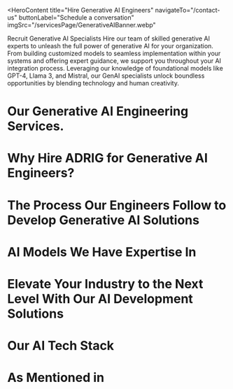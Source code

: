 <HeroContent
  title="Hire Generative AI Engineers"
  navigateTo="/contact-us"
  buttonLabel="Schedule a conversation"
  imgSrc="/servicesPage/GenerativeAIBanner.webp"
>
  Recruit Generative AI Specialists Hire our team of skilled generative AI
  experts to unleash the full power of generative AI for your organization. From
  building customized models to seamless implementation within your systems and
  offering expert guidance, we support you throughout your AI integration
  process. Leveraging our knowledge of foundational models like GPT-4, Llama 3,
  and Mistral, our GenAI specialists unlock boundless opportunities by blending
  technology and human creativity.
</HeroContent>

<ClientCompaniesComponent />

<CountUpAnimationContainer />

# Our Generative AI Engineering Services.

<section className="grid grid-cols-2 gap-10 w-full py-16">
  <section className="w-full col-span-1 cursor-pointer">
    <ServiceCard
      service={{
        id: 1,
        image: "/servicesPage/DataAnalysis.svg",
        title: "Data Analysis",
        description:
          "LeewayHertz's skilled generative AI engineers are adept at data analysis and training machine learning models. Utilize their expertise to fully explore the potential within your data. Our GenAI engineers, with their proficiency in statistics, programming, and data visualization, enable enterprises to navigate intricate data, extract valuable insights, and effortlessly refine their data strategies.",
        urlPath: "",
      }}
    />
  </section>
  <section className="w-full col-span-1 cursor-pointer">
    <ServiceCard
      service={{
        id: 2,
        image: "/servicesPage/DomainspecificLLMDevelopment.svg",
        title: "Domain-specific LLM Development",
        description:
          "Developing Domain-Specific Large Language Models enjoy AI that communicates using the terminology of your industry with domain-specialized large language models. We begin by analyzing your particular domain, data, and business needs. Our professionals then refine a base model with your private data, ensuring it comprehends the complexities of your sector's vocabulary and delivers unparalleled relevance in comprehending and producing content within your domain.",
        urlPath: "",
      }}
    />
  </section>
  <section className="w-full col-span-1 cursor-pointer">
    <ServiceCard
      service={{
        id: 3,
        image: "/servicesPage/GenerativeAISolutionDevelopment1.svg",
        title: "Generative AI Solution Development",
        description:
          "Generative AI can help you streamline complex processes, customize your engagement strategies, and improve your customer-facing systems. Our generative AI development approach covers the entire process, from initial conceptualization and design to thorough testing and deployment, ensuring that the solution aligns with your unique requirements.",
        urlPath: "",
      }}
    />
  </section>
  <section className="w-full col-span-1 cursor-pointer">
    <ServiceCard
      service={{
        id: 4,
        image: "/servicesPage/StrategyDevelopmentandConsulting.svg",
        title: "Strategy Development and Consulting",
        description:
          "Our experienced AI specialists provide strategy development and consulting services to assist you in making well-informed decisions about your AI initiatives. We offer a comprehensive approach, from evaluating technologies and creating implementation plans to mitigating risks and ensuring scalability. Our goal is to empower your business with strategic insights, while staying aligned with emerging trends and your specific business requirements.",
        urlPath: "",
      }}
    />
  </section>
  <section className="w-full col-span-1 cursor-pointer">
    <ServiceCard
      service={{
        id: 5,
        image: "/servicesPage/IntegrationandOptimization1.svg",
        title: "Integration and Optimization",
        description:
          "The generative AI engineers at our company skillfully incorporate AI-powered solutions into your existing processes, guaranteeing a smooth integration within your organization's operations. Furthermore, their knowledge extends beyond just integration, as they also optimize the solutions to achieve optimal performance and maximum benefit, providing a comprehensive approach to improve your organization's efficiency and productivity.",
        urlPath: "",
      }}
    />
  </section>
  <section className="w-full col-span-1 cursor-pointer">
    <ServiceCard
      service={{
        id: 6,
        image: "/servicesPage/Monitoringandmaintenance1.svg",
        title: "Performance Monitoring and Maintenance",
        description:
          "Our experts are specialized in the continuous care and optimization of the GenAI systems we build for our clients. We offer comprehensive services that include regular model updates, fine-tuning, and performance monitoring to ensure your GenAI systems operate at their maximum efficiency. This allows them to remain a valuable asset for your business, providing high-quality results and adaptability to meet your changing requirements.",
        urlPath: "",
      }}
    />
  </section>
</section>

# Why Hire ADRIG for Generative AI Engineers?

<section className="grid grid-cols-2 gap-10 w-full py-16">
  <section className="w-full col-span-1 cursor-pointer">
    <ServiceCard
      service={{
        id: 1,
        image: "/servicesPage/CollaborativeExcellenceProblemsolvingSkills.svg",
        title: "Collaborative Excellence & Problem-solving Skills",
        description:
          "Our generative AI engineers are known for their collaborative abilities and exceptional problem-solving skills, which enable them to provide innovative solutions and ensure seamless teamwork for the successful completion of your project.",
        urlPath: "",
      }}
    />
  </section>
  <section className="w-full col-span-1 cursor-pointer">
    <ServiceCard
      service={{
        id: 2,
        image: "/servicesPage/KnowledgeofMLandOtherRelevantTechnologies.svg",
        title: "Knowledge of ML and Other Relevant Technologies",
        description:
          "Our generative AI engineers possess extensive expertise in technologies such as machine learning, deep learning, and neural network architectures. This knowledge enables them to develop genAI models and solutions capable of generating creative and contextually appropriate content.",
        urlPath: "",
      }}
    />
  </section>
  <section className="w-full col-span-1 cursor-pointer">
    <ServiceCard
      service={{
        id: 3,
        image: "/servicesPage/ProficiencyinKeyGenerativeAITools.svg",
        title: "Proficiency in Key Generative AI Tools",
        description:
          "Our skilled generative AI engineers possess expertise in essential generative AI tools. They demonstrate proficiency in the programming language Python, as well as prominent frameworks such as TensorFlow and PyTorch. Additionally, they have advanced knowledge of models like DALL-E, Midjourney, and ChatGPT. Leveraging this expertise, our engineers construct exceptional generative AI solutions and custom models.",
        urlPath: "",
      }}
    />
  </section>
  <section className="w-full col-span-1 cursor-pointer">
    <ServiceCard
      service={{
        id: 4,
        image: "/servicesPage/ExpertiseinGenerativeAIAlgorithms.svg",
        title: "Expertise in Generative AI Algorithms",
        description:
          "Our generative AI specialists have in-depth knowledge of crucial machine learning algorithms, such as Generative Adversarial Networks (GANs), Variational Autoencoders (VAEs), and Recurrent Neural Networks (RNNs). This expertise ensures that the solutions we provide are tailored precisely to your unique needs.",
        urlPath: "",
      }}
    />
  </section>
  <section className="w-full col-span-1 cursor-pointer">
    <ServiceCard
      service={{
        id: 5,
        image: "/servicesPage/KnowledgeofDataMiningandAnalytics.svg",
        title: "Knowledge of Data Mining and Analytics",
        description:
          "generative AI engineers at the organization possess a strong understanding of the mathematical principles that are essential for effective data mining and data analysis. This includes a solid foundation in linear algebra, calculus, probability, and statistics, which are crucial for competent data mining and analytics.",
        urlPath: "",
      }}
    />
  </section>
  <section className="w-full col-span-1 cursor-pointer">
    <ServiceCard
      service={{
        id: 6,
        image: "/servicesPage/CommitmenttoExcellence.svg",
        title: "Commitment to Excellence",
        description:
          "Commitment to Exceptional Performance Fueled by a fervent desire for innovation and exceptional quality, our generative AI developers are committed to guaranteeing the best possible results for every generative AI endeavor, from its initial stages to its final completion.",
        urlPath: "",
      }}
    />
  </section>
</section>

# The Process Our Engineers Follow to Develop Generative AI Solutions

<section className="grid grid-cols-2 gap-10 w-full py-16">
  <section className="w-full col-span-1 cursor-pointer">
    <ServiceCard
      service={{
        id: 1,
        image: "/servicesPage/RequirementAssessment1.svg",
        title: "Requirement Assessment",
        description:
          "Requirement analysis involves identifying and documenting the specific needs, goals, and limitations of the project. It is crucial to understand the expectations of the stakeholders regarding the final product or system.",
        urlPath: "",
      }}
    />
  </section>
  <section className="w-full col-span-1 cursor-pointer">
    <ServiceCard
      service={{
        id: 2,
        image: "/servicesPage/StrategyBuilding.svg",
        title: "Strategy Building",
        description:
          "Crafting a Strategic Plan Outline a strategic plan that details the selection of the generative AI model, the training methodology, the allocation of resources, and the deployment strategy, all tailored to meet the project's objectives.",
        urlPath: "",
      }}
    />
  </section>
  <section className="w-full col-span-1 cursor-pointer">
    <ServiceCard
      service={{
        id: 3,
        image: "/servicesPage/DesignandDevelopment1.svg",
        title: "Design and Development",
        description:
          "Crafting a Strategic Plan Outline a strategic plan that details the selection of the generative AI model, the training methodology, the allocation of resources, and the deployment strategy, all tailored to meet the project's objectives.",
        urlPath: "",
      }}
    />
  </section>
  <section className="w-full col-span-1 cursor-pointer">
    <ServiceCard
      service={{
        id: 4,
        image: "/servicesPage/Testing1.svg",
        title: "Testing",
        description:
          "Thoroughly evaluate the generative AI system, refining it through repeated rounds of improvement to deliver higher-quality results and reduce biases.",
        urlPath: "",
      }}
    />
  </section>
  <section className="w-full col-span-1 cursor-pointer">
    <ServiceCard
      service={{
        id: 5,
        image: "/servicesPage/DeploymentandOptimization1.svg",
        title: "Deployment and Optimization",
        description:
          "The generative AI system is implemented into the live operational environment, and ongoing refinement efforts are carried out to improve its functionality and the quality of its results.",
        urlPath: "",
      }}
    />
  </section>
  <section className="w-full col-span-1 cursor-pointer">
    <ServiceCard
      service={{
        id: 6,
        image: "/servicesPage/IntegrationandSupport1.svg",
        title: "Integration and Support",
        description:
          "Incorporate the generative AI solution into the client's current system, followed by continuous assistance and upkeep to guarantee its compatibility with changing needs.",
        urlPath: "",
      }}
    />
  </section>
</section>

<MainContent
  mainPara="Supercharge your Projects with our Top-tier Generative AI Engineers"
  subPara="Leverage their advanced skills to deliver innovative and results-driven solutions. Ready to elevate your projects? Let’s talk."
  getInTouchIncluded={true}
/>

# AI Models We Have Expertise In

# Elevate Your Industry to the Next Level With Our AI Development Solutions

<section className="grid grid-cols-2 gap-10 w-full py-16">
  <section className="w-full col-span-1 cursor-pointer">
    <ServiceCard
      service={{
        id: 1,
        image: "/servicesPage/BankingandFinance1.svg",
        title: "Banking and Finance",
        description:
          "In the banking and financial industry, our generative AI solutions offer advanced data analysis, fraud prevention, and personalized customer interactions. This assists financial organizations in streamlining their operations, efficiently managing risks, and providing customized financial products and services.",
        urlPath: "banking-software-development/",
      }}
    />
  </section>
  <section className="w-full col-span-1 cursor-pointer">
    <ServiceCard
      service={{
        id: 2,
        image: "/servicesPage/Retail1.svg",
        title: "Retail",
        description:
          "In the retail sector, our GenAI offerings bolster customer interaction, inventory control, and demand prediction. This results in heightened customer satisfaction, lowered expenses, and greater profitability by harnessing data-driven insights.",
        urlPath: "retail-software-development/",
      }}
    />
  </section>
  <section className="w-full col-span-1 cursor-pointer">
    <ServiceCard
      service={{
        id: 3,
        image: "/servicesPage/Healthcare1.svg",
        title: "Healthcare",
        description:
          "In the healthcare domain, our products and services assist with medical diagnosis, treatment suggestions, and patient care. By leveraging artificial intelligence (AI) capabilities, healthcare professionals can improve patient outcomes, optimize administrative workflows, and advance medical research and innovation.",
        urlPath: "healthcare-software-development/",
      }}
    />
  </section>
  <section className="w-full col-span-1 cursor-pointer">
    <ServiceCard
      service={{
        id: 4,
        image: "/servicesPage/SupplyChainandLogistics.svg",
        title: "Supply Chain and Logistics",
        description:
          "Our AI-powered solutions are designed to streamline supply chain and logistics processes. By enhancing route planning, inventory management, and demand forecasting, our technology helps organizations reduce operational expenses, boost efficiency, and deliver better customer experiences.",
        urlPath: "logistics-software-development/",
      }}
    />
  </section>
  <section className="w-full col-span-1 cursor-pointer">
    <ServiceCard
      service={{
        id: 5,
        image: "/servicesPage/Insurance1.svg",
        title: "Insurance",
        description:
          "In the insurance industry, our offerings assist with underwriting, claims handling, and risk evaluation. This allows insurance providers to offer more precise pricing, quicker claims processing, and enhanced customer experiences.",
        urlPath: "insurance-software-development/",
      }}
    />
  </section>
  <section className="w-full col-span-1 cursor-pointer">
    <ServiceCard
      service={{
        id: 6,
        image: "/servicesPage/Travel1.svg",
        title: "Travel",
        description:
          "Our AI solutions optimize customer support, recommendation systems, and pricing approaches for the travel industry. This results in enhanced customer experiences, higher booking volumes, and increased revenue for travel companies overall.",
        urlPath: "generative-ai-in-travel/",
      }}
    />
  </section>
  <section className="w-full col-span-1 cursor-pointer">
    <ServiceCard
      service={{
        id: 7,
        image: "/servicesPage/Automotive.svg",
        title: "Automotive",
        description:
          "Our generative AI solutions can revolutionize your automotive business by enhancing vehicle design, automating processes, advancing research and development, and improving quality control. These innovations optimize operational efficiency, minimize downtime, and enhance customer satisfaction and safety.",
        urlPath: "generative-ai-in-automotive-industry/",
      }}
    />
  </section>
  <section className="w-full col-span-1 cursor-pointer">
    <ServiceCard
      service={{
        id: 8,
        image: "/servicesPage/Hospitality1.svg",
        title: "Hospitality",
        description:
          "Our artificial intelligence solutions for the hospitality industry can help personalize customer experiences, optimize business operations, and refine marketing approaches. This allows hospitality companies to use their resources more effectively, foster guest loyalty, and enhance overall customer satisfaction and profitability.",
        urlPath: "ai-use-cases-in-hospitality/",
      }}
    />
  </section>
  <section className="w-full col-span-1 cursor-pointer">
    <ServiceCard
      service={{
        id: 9,
        image: "/servicesPage/RealEstate1.svg",
        title: "Manufacturing",
        description:
          "In the manufacturing industry, our generative AI technologies optimize production workflows, improve quality assurance, and expedite product creation. Incorporating GenAI enhances efficiency and fosters innovation, providing companies with a competitive advantage.",
        urlPath: "manufacturing-software-development/",
      }}
    />
  </section>
  <section className="w-full col-span-1 cursor-pointer">
    <ServiceCard
      service={{
        id: 10,
        image: "/servicesPage/Manufacturing.svg",
        title: "Media and Entertainment",
        description:
          "In the media and entertainment sector, our GenAI solutions improve the creation of content, optimize the distribution process, and personalize customer experiences. This allows media companies to engage their audiences more effectively and drive ongoing innovation.",
        urlPath: "ai-in-media-and-entertainment/",
      }}
    />
  </section>
  <section className="w-full col-span-1 cursor-pointer">
    <ServiceCard
      service={{
        id: 11,
        image: "/servicesPage/MediaEntertainment.svg",
        title: "Generative AI Integration",
        description:
          "We effortlessly integrate generative AI technologies into your current technological framework, optimizing your internal processes and public-facing systems. We understand the importance of a seamless implementation and work tirelessly to guarantee our integration approach minimizes any disruption to your ongoing activities, enabling your organization to flourish in the quickly changing technological environment.",
        urlPath: "generative-ai-integration-service/",
      }}
    />
  </section>
  <section className="w-full col-span-1 cursor-pointer">
    <ServiceCard
      service={{
        id: 12,
        image: "/servicesPage/Legal.svg",
        title: "Legal",
        description:
          "In the legal industry, our GenAI solutions assist with a variety of tasks, including case analysis, case forecasting, and legal research. This allows law firms to optimize their processes, enhance case strategies, and increase the effectiveness of their services, ultimately benefiting both legal professionals and their clients.",
        urlPath: "ai-use-cases-in-legal-businesses/",
      }}
    />
  </section>
</section>

# Our AI Tech Stack

# As Mentioned in

<ClientCompaniesComponent />
